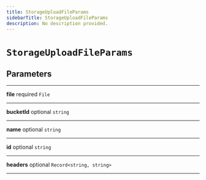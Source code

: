 ```yaml
---
title: StorageUploadFileParams
sidebarTitle: StorageUploadFileParams
description: No description provided.
---
```


# `StorageUploadFileParams`

## Parameters

---

**<span className="parameter-name">file</span>** <span className="optional-status">required</span> <code>File</code>

---

**<span className="parameter-name">bucketId</span>** <span className="optional-status">optional</span> <code>string</code>

---

**<span className="parameter-name">name</span>** <span className="optional-status">optional</span> <code>string</code>

---

**<span className="parameter-name">id</span>** <span className="optional-status">optional</span> <code>string</code>

---

**<span className="parameter-name">headers</span>** <span className="optional-status">optional</span> <code>Record&lt;string, string&gt;</code>

---
